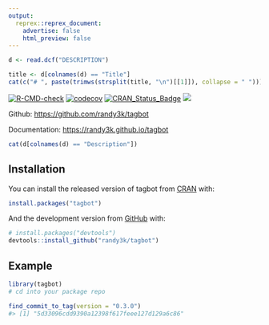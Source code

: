 ```yaml
---
output:
  reprex::reprex_document:
    advertise: false
    html_preview: false
---
```


<!-- README.md is generated from README.Rmd. Please edit that file -->

```r
d <- read.dcf("DESCRIPTION")
```

```r
title <- d[colnames(d) == "Title"]
cat(c("# ", paste(trimws(strsplit(title, "\n")[[1]]), collapse = " ")))
```

<!-- badges: start -->
[![R-CMD-check](https://github.com/randy3k/tagbot/workflows/R-CMD-check/badge.svg)](https://github.com/randy3k/tagbot/actions)
[![codecov](https://codecov.io/gh/randy3k/tagbot/branch/master/graph/badge.svg)](https://codecov.io/gh/randy3k/tagbot)
[![CRAN\_Status\_Badge](https://www.r-pkg.org/badges/version/tagbot)](https://cran.r-project.org/package=tagbot)
[![](https://cranlogs.r-pkg.org/badges/grand-total/tagbot)](https://cran.r-project.org/package=tagbot)
<!-- badges: end -->

Github: [https://github.com/randy3k/tagbot](https://github.com/randy3k/tagbot)

Documentation: [https://randy3k.github.io/tagbot](https://randy3k.github.io/tagbot)

```r
cat(d[colnames(d) == "Description"])
```

## Installation

You can install the released version of tagbot from [CRAN](https://CRAN.R-project.org) with:

``` r
install.packages("tagbot")
```

And the development version from [GitHub](https://github.com/) with:

``` r
# install.packages("devtools")
devtools::install_github("randy3k/tagbot")
```
## Example

```r
library(tagbot)
# cd into your package repo

find_commit_to_tag(version = "0.3.0")
#> [1] "5d33096cdd9390a12398f617feee127d129a6c86"
```
